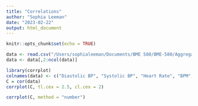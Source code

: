 ```yaml
---
title: "Correlations"
author: "Sophia Leeman"
date: "2023-02-22"
output: html_document
---
```


```r
knitr::opts_chunk$set(echo = TRUE)
```

```r
data <- read.csv("/Users/sophialeeman/Documents/BME 580/BME-580/Aggregate_Data.csv")
data <- data[,2:ncol(data)]
```

```r
library(corrplot)
colnames(data) <- c("Diastolic BP", "Systolic BP", "Heart Rate", "BPM", "Mean RR", "MxDMn", "SDNN", "rMSSD", "PNN50", "Moda", "AMo50", "LF", "HF", "VLF", "LF/HF", "Total Power", "Height", "Weight", "Age Range", "Symptom Severity", "Temperature", "Atmospheric Pressure", "Precipitation Intensity", "Humidity", "Clouds")
C = cor(data)
corrplot(C, tl.cex = 2.5, cl.cex = 2)

```
```r
corrplot(C, method = "number")

```
